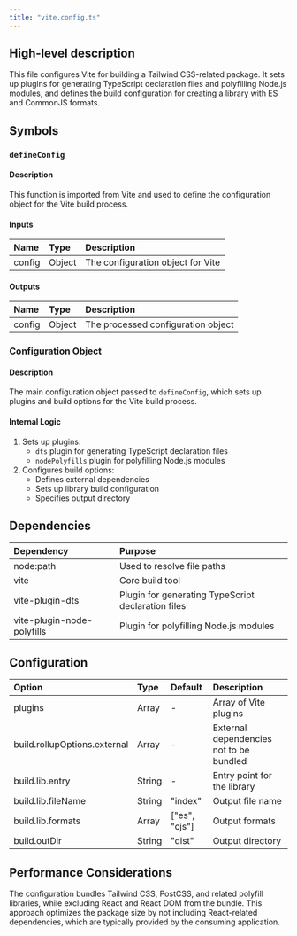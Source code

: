 ```yaml
---
title: "vite.config.ts"
---
```


## High-level description
This file configures Vite for building a Tailwind CSS-related package. It sets up plugins for generating TypeScript declaration files and polyfilling Node.js modules, and defines the build configuration for creating a library with ES and CommonJS formats.

## Symbols

### `defineConfig`
#### Description
This function is imported from Vite and used to define the configuration object for the Vite build process.

#### Inputs
| Name | Type | Description |
|:-----|:-----|:------------|
| config | Object | The configuration object for Vite |

#### Outputs
| Name | Type | Description |
|:-----|:-----|:------------|
| config | Object | The processed configuration object |

### Configuration Object
#### Description
The main configuration object passed to `defineConfig`, which sets up plugins and build options for the Vite build process.

#### Internal Logic
1. Sets up plugins:
   - `dts` plugin for generating TypeScript declaration files
   - `nodePolyfills` plugin for polyfilling Node.js modules
2. Configures build options:
   - Defines external dependencies
   - Sets up library build configuration
   - Specifies output directory

## Dependencies
| Dependency | Purpose |
|:-----------|:--------|
| node:path | Used to resolve file paths |
| vite | Core build tool |
| vite-plugin-dts | Plugin for generating TypeScript declaration files |
| vite-plugin-node-polyfills | Plugin for polyfilling Node.js modules |

## Configuration
| Option | Type | Default | Description |
|:-------|:-----|:--------|:------------|
| plugins | Array | - | Array of Vite plugins |
| build.rollupOptions.external | Array | - | External dependencies not to be bundled |
| build.lib.entry | String | - | Entry point for the library |
| build.lib.fileName | String | "index" | Output file name |
| build.lib.formats | Array | ["es", "cjs"] | Output formats |
| build.outDir | String | "dist" | Output directory |

## Performance Considerations
The configuration bundles Tailwind CSS, PostCSS, and related polyfill libraries, while excluding React and React DOM from the bundle. This approach optimizes the package size by not including React-related dependencies, which are typically provided by the consuming application.